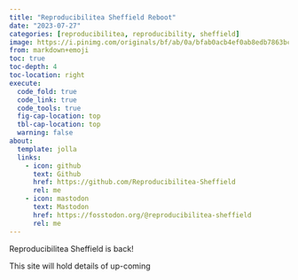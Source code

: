 ```yaml
---
title: "Reproducibilitea Sheffield Reboot"
date: "2023-07-27"
categories: [reproducibilitea, reproducibility, sheffield]
image: https://i.pinimg.com/originals/bf/ab/0a/bfab0acb4ef0ab8edb7863bcfddd0a7c.jpg
from: markdown+emoji
toc: true
toc-depth: 4
toc-location: right
execute:
  code_fold: true
  code_link: true
  code_tools: true
  fig-cap-location: top
  tbl-cap-location: top
  warning: false
about:
  template: jolla
  links:
    - icon: github
      text: Github
      href: https://github.com/Reproducibilitea-Sheffield
      rel: me
    - icon: mastodon
      text: Mastodon
      href: https://fosstodon.org/@reproducibilitea-sheffield
      rel: me
---
```


Reproducibilitea Sheffield is back!

This site will hold details of up-coming
